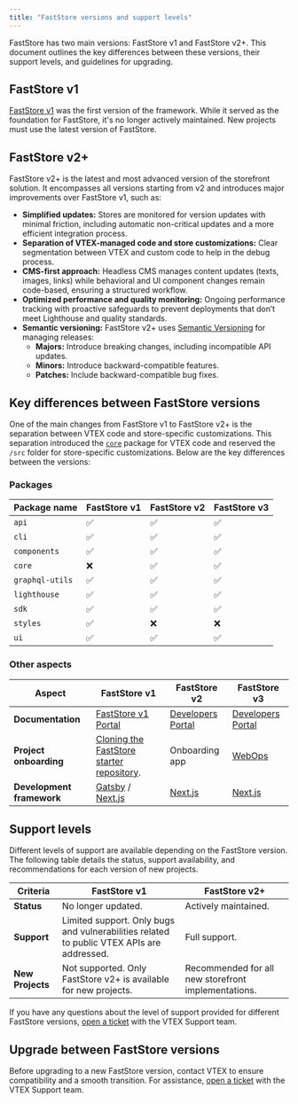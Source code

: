 ```yaml
---
title: "FastStore versions and support levels"
---
```


FastStore has two main versions: FastStore v1 and FastStore v2+. This document outlines the key differences between these versions, their support levels, and guidelines for upgrading.

## FastStore v1

[FastStore v1](https://v1.faststore.dev/docs) was the first version of the framework. While it served as the foundation for FastStore, it's no longer actively maintained. New projects must use the latest version of FastStore. 

## FastStore v2+

FastStore v2+ is the latest and most advanced version of the storefront solution. It encompasses all versions starting from v2 and introduces major improvements over FastStore v1, such as: 

- **Simplified updates:** Stores are monitored for version updates with minimal friction, including automatic non-critical updates and a more efficient integration process.
- **Separation of VTEX-managed code and store customizations:** Clear segmentation between VTEX and custom code to help in the debug process.
- **CMS-first approach:** Headless CMS manages content updates (texts, images, links) while behavioral and UI component changes remain code-based, ensuring a structured workflow. 
- **Optimized performance and quality monitoring:** Ongoing performance tracking with proactive safeguards to prevent deployments that don’t meet Lighthouse and quality standards.
- **Semantic versioning:** FastStore v2+ uses [Semantic Versioning](https://semver.org/) for managing releases:
  - **Majors:** Introduce breaking changes, including incompatible API updates.
  - **Minors:** Introduce backward-compatible features. 
  - **Patches:** Include backward-compatible bug fixes.

## Key differences between FastStore versions

One of the main changes from FastStore v1 to FastStore v2+ is the separation between VTEX code and store-specific customizations. This separation introduced the [`core`](https://developers.vtex.com/docs/guides/faststore/project-structure-overview#packagejson) package for VTEX code and reserved the `/src` folder for store-specific customizations. Below are the key differences between the versions: 

### Packages

| Package name    | FastStore v1 | FastStore v2 | FastStore v3 |
| --------------- | ------------ | ------------ | ------------ |
| `api`           | ✅           | ✅           | ✅           |
| `cli`           | ✅           | ✅           | ✅           | 
| `components`    | ✅           | ✅           | ✅           |
| `core`          | ❌           | ✅           | ✅           |
| `graphql-utils` | ✅           | ✅           | ✅           |
| `lighthouse`    | ✅           | ✅           | ✅           |
| `sdk`           | ✅           | ✅           | ✅           | 
| `styles`        | ✅           | ❌           | ❌           |
| `ui`            | ✅           | ✅           | ✅           |

### Other aspects

| **Aspect** | **FastStore v1** | **FastStore v2** | **FastStore v3** | 
| ---------- | ---------------- | ---------------- | ---------------- |
| **Documentation** | [FastStore v1 Portal](https://v1.faststore.dev/) | [Developers Portal](https://developers.vtex.com/docs/guides/faststore) | [Developers Portal](https://developers.vtex.com/docs/guides/faststore) |
| **Project onboarding**   | [Cloning the FastStore starter repository](https://v1.faststore.dev/quickstart). | Onboarding app | [WebOps](https://developers.vtex.com/docs/guides/faststore/1-onboarding-overview)       |
| **Development framework** | [Gatsby](https://www.gatsbyjs.com/docs/) / [Next.js](https://nextjs.org/docs) | [Next.js](https://nextjs.org/docs) | [Next.js](https://nextjs.org/docs)                                    | 

## Support levels

Different levels of support are available depending on the FastStore version. The following table details the status, support availability, and recommendations for each version of new projects.

| **Criteria** | **FastStore v1** | **FastStore v2+** | 
| ------------ | ---------------- | ----------------- |
| **Status** | No longer updated. | Actively maintained. |
| **Support** | Limited support. Only bugs and vulnerabilities related to public VTEX APIs are addressed. | Full support. |
| **New Projects** | Not supported. Only FastStore v2+ is available for new projects. | Recommended for all new storefront implementations. |

If you have any questions about the level of support provided for different FastStore versions, [open a ticket](https://help.vtex.com/en/support) with the VTEX Support team. 

## Upgrade between FastStore versions

Before upgrading to a new FastStore version, contact VTEX to ensure compatibility and a smooth transition. For assistance, [open a ticket](https://help.vtex.com/en/support) with the VTEX Support team.
